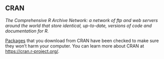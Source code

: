 ## CRAN

<dfn>The Comprehensive R Archive Network: a network of ftp and web servers around the world that store identical, up-to-date, versions of code and documentation for R.</dfn>

[Packages](p.html#package) that you download from CRAN have been checked to make sure they won't harm your computer. You can learn more about CRAN at <https://cran.r-project.org/>.
